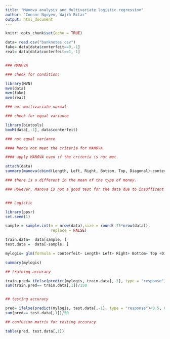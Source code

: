 ```yaml
---
title: "Manova analysis and Multivariate logistic regression"
author: "Connor Nguyen, Wajih Bitar"
output: html_document
---
```


```r
knitr::opts_chunk$set(echo = TRUE)
```



```r
data= read.csv("banknotes.csv")
fake= data[data$conterfeit==0,-1]
real= data[data$conterfeit==1,-1]


### MANOVA

### check for condition:

library(MVN)
mvn(data)
mvn(fake)
mvn(real)

### not multivariate normal

### check for equal variance

library(biotools)
boxM(data[,-1], data$conterfeit)

### not equal variance

#### hence not meet the criteria for MANOVA

#### apply MANOVA even if the criteria is not met.

attach(data)
summary(manova(cbind(Length, Left, Right, Bottom, Top, Diagonal)~conterfeit), test = "Wilks")

### there is a different in the mean of the type of money.

### However, Manova is not a good test for the data due to insufficent criteria is met.


### Logistic

library(ppsr)
set.seed(1)

sample = sample.int(n = nrow(data),size = round(.75*nrow(data)),
                    replace = FALSE)

train.data=  data[sample, ]
test.data =  data[-sample, ]

mylogis= glm(formula = conterfeit~ Length+ Left+ Right+ Bottom+ Top +Diagonal, data= train.data, family = binomial)

summary(mylogis)

## training accuracy

train.pred= ifelse(predict(mylogis, train.data[,-1], type = "response")<0.5, 0,1)
sum(train.pred== train.data[,1])/150


## testing accuracy 

pred= ifelse(predict(mylogis, test.data[,-1], type = "response")<0.5, 0,1)
sum(pred== test.data[,1])/50

## confusion matrix for testing accuracy

table(pred, test.data[,1])

```
